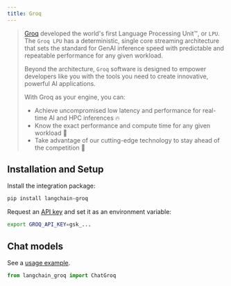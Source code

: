```yaml
---
title: Groq
---
```


>[Groq](https://groq.com) developed the world's first Language Processing Unit™, or `LPU`.
> The `Groq LPU` has a deterministic, single core streaming architecture that sets the standard
> for GenAI inference speed with predictable and repeatable performance for any given workload.
>
>Beyond the architecture, `Groq` software is designed to empower developers like you with
> the tools you need to create innovative, powerful AI applications.
>
>With Groq as your engine, you can:
>* Achieve uncompromised low latency and performance for real-time AI and HPC inferences 🔥
>* Know the exact performance and compute time for any given workload 🔮
>* Take advantage of our cutting-edge technology to stay ahead of the competition 💪


## Installation and Setup

Install the integration package:

```bash
pip install langchain-groq
```

Request an [API key](https://console.groq.com/login?utm_source=langchain&utm_content=provider_page) and set it as an environment variable:

```bash
export GROQ_API_KEY=gsk_...
```

## Chat models

See a [usage example](/oss/integrations/chat/groq).

```python
from langchain_groq import ChatGroq
```
